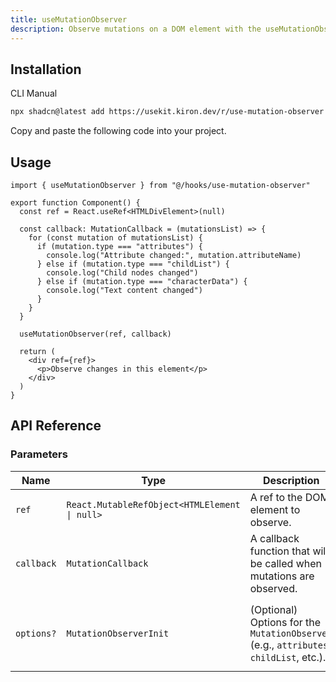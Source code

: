 ```yaml
---
title: useMutationObserver
description: Observe mutations on a DOM element with the useMutationObserver hook.
---
```


## Installation

<Tabs defaultValue="cli">

<TabsList>
  <TabsTrigger value="cli">CLI</TabsTrigger>
  <TabsTrigger value="manual">Manual</TabsTrigger>
</TabsList>

<TabsContent value="cli">

```bash
npx shadcn@latest add https://usekit.kiron.dev/r/use-mutation-observer
```

</TabsContent>

<TabsContent value="manual">

<Steps>

<Step>Copy and paste the following code into your project.</Step>

<ComponentSource name="use-mutation-observer" />

</Steps>

</TabsContent>

</Tabs>

## Usage

```tsx {1, 18}
import { useMutationObserver } from "@/hooks/use-mutation-observer"

export function Component() {
  const ref = React.useRef<HTMLDivElement>(null)

  const callback: MutationCallback = (mutationsList) => {
    for (const mutation of mutationsList) {
      if (mutation.type === "attributes") {
        console.log("Attribute changed:", mutation.attributeName)
      } else if (mutation.type === "childList") {
        console.log("Child nodes changed")
      } else if (mutation.type === "characterData") {
        console.log("Text content changed")
      }
    }
  }

  useMutationObserver(ref, callback)

  return (
    <div ref={ref}>
      <p>Observe changes in this element</p>
    </div>
  )
}
```

## API Reference

### Parameters

| Name       | Type                                          | Description                                                                            | Default                                                                     |
| ---------- | --------------------------------------------- | -------------------------------------------------------------------------------------- | --------------------------------------------------------------------------- |
| `ref`      | `React.MutableRefObject<HTMLElement \| null>` | A ref to the DOM element to observe.                                                   | -                                                                           |
| `callback` | `MutationCallback`                            | A callback function that will be called when mutations are observed.                   | -                                                                           |
| `options?` | `MutationObserverInit`                        | (Optional) Options for the `MutationObserver` (e.g., `attributes`, `childList`, etc.). | `{ attributes: true, characterData: true, childList: true, subtree: true }` |
